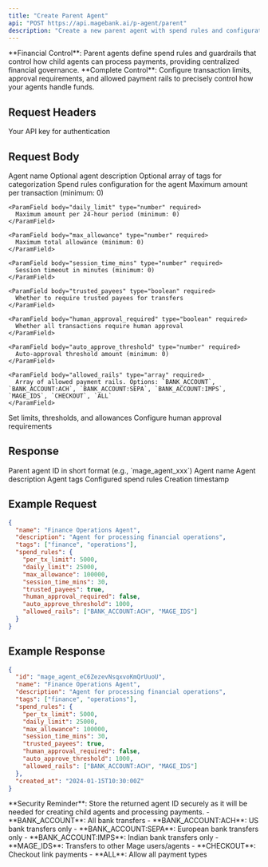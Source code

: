 ```yaml
---
title: "Create Parent Agent"
api: "POST https://api.magebank.ai/p-agent/parent"
description: "Create a new parent agent with spend rules and configuration"
---
```


<Note>
**Financial Control**: Parent agents define spend rules and guardrails that control how child agents can process payments, providing centralized financial governance.
</Note>

<Info>
**Complete Control**: Configure transaction limits, approval requirements, and allowed payment rails to precisely control how your agents handle funds.
</Info>

## Request Headers

<ParamField header="x-api-key" type="string" required>
  Your API key for authentication
</ParamField>

## Request Body

<ParamField body="name" type="string" required>
  Agent name
</ParamField>

<ParamField body="description" type="string">
  Optional agent description
</ParamField>

<ParamField body="tags" type="array">
  Optional array of tags for categorization
</ParamField>

<ParamField body="spend_rules" type="object" required>
  Spend rules configuration for the agent
  
  <Expandable title="Spend Rules Properties">
    <ParamField body="per_tx_limit" type="number" required>
      Maximum amount per transaction (minimum: 0)
    </ParamField>
    
    <ParamField body="daily_limit" type="number" required>
      Maximum amount per 24-hour period (minimum: 0)
    </ParamField>
    
    <ParamField body="max_allowance" type="number" required>
      Maximum total allowance (minimum: 0)
    </ParamField>
    
    <ParamField body="session_time_mins" type="number" required>
      Session timeout in minutes (minimum: 0)
    </ParamField>
    
    <ParamField body="trusted_payees" type="boolean" required>
      Whether to require trusted payees for transfers
    </ParamField>
    
    <ParamField body="human_approval_required" type="boolean" required>
      Whether all transactions require human approval
    </ParamField>
    
    <ParamField body="auto_approve_threshold" type="number" required>
      Auto-approval threshold amount (minimum: 0)
    </ParamField>
    
    <ParamField body="allowed_rails" type="array" required>
      Array of allowed payment rails. Options: `BANK_ACCOUNT`, `BANK_ACCOUNT:ACH`, `BANK_ACCOUNT:SEPA`, `BANK_ACCOUNT:IMPS`, `MAGE_IDS`, `CHECKOUT`, `ALL`
    </ParamField>
  </Expandable>
  
  <CardGroup cols={2}>
    <Card title="Financial Controls" icon="calculator" color="#FF7A00">
      Set limits, thresholds, and allowances
    </Card>
    <Card title="Approval Workflows" icon="user-check" color="#FF7A00">
      Configure human approval requirements
    </Card>
  </CardGroup>
</ParamField>

## Response

<ResponseField name="id" type="string">
  Parent agent ID in short format (e.g., `mage_agent_xxx`)
</ResponseField>

<ResponseField name="name" type="string">
  Agent name
</ResponseField>

<ResponseField name="description" type="string">
  Agent description
</ResponseField>

<ResponseField name="tags" type="array">
  Agent tags
</ResponseField>

<ResponseField name="spend_rules" type="object">
  Configured spend rules
</ResponseField>

<ResponseField name="created_at" type="string">
  Creation timestamp
</ResponseField>

## Example Request

```json
{
  "name": "Finance Operations Agent",
  "description": "Agent for processing financial operations",
  "tags": ["finance", "operations"],
  "spend_rules": {
    "per_tx_limit": 5000,
    "daily_limit": 25000,
    "max_allowance": 100000,
    "session_time_mins": 30,
    "trusted_payees": true,
    "human_approval_required": false,
    "auto_approve_threshold": 1000,
    "allowed_rails": ["BANK_ACCOUNT:ACH", "MAGE_IDS"]
  }
}
```

## Example Response

```json
{
  "id": "mage_agent_eC6ZezevNsqxvoKmQrUuoU",
  "name": "Finance Operations Agent",
  "description": "Agent for processing financial operations",
  "tags": ["finance", "operations"],
  "spend_rules": {
    "per_tx_limit": 5000,
    "daily_limit": 25000,
    "max_allowance": 100000,
    "session_time_mins": 30,
    "trusted_payees": true,
    "human_approval_required": false,
    "auto_approve_threshold": 1000,
    "allowed_rails": ["BANK_ACCOUNT:ACH", "MAGE_IDS"]
  },
  "created_at": "2024-01-15T10:30:00Z"
}
```

<Warning>
**Security Reminder**: Store the returned agent ID securely as it will be needed for creating child agents and processing payments.
</Warning>

<AccordionGroup>
  <Accordion title="Payment Rails Explained" icon="info">
    - **BANK_ACCOUNT**: All bank transfers
    - **BANK_ACCOUNT:ACH**: US bank transfers only
    - **BANK_ACCOUNT:SEPA**: European bank transfers only
    - **BANK_ACCOUNT:IMPS**: Indian bank transfers only
    - **MAGE_IDS**: Transfers to other Mage users/agents
    - **CHECKOUT**: Checkout link payments
    - **ALL**: Allow all payment types
  </Accordion>
</AccordionGroup>